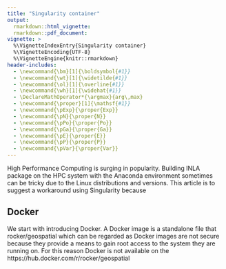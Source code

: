 ```yaml
---
title: "Singularity container"
output:
  rmarkdown::html_vignette:
  rmarkdown::pdf_document:
vignette: >
  %\VignetteIndexEntry{Singularity container}
  %\VignetteEncoding{UTF-8}
  %\VignetteEngine{knitr::rmarkdown}
header-includes:
  - \newcommand{\bm}[1]{\boldsymbol{#1}}
  - \newcommand{\wt}[1]{\widetilde{#1}}
  - \newcommand{\ol}[1]{\overline{#1}}
  - \newcommand{\wh}[1]{\widehat{#1}}
  - \DeclareMathOperator*{\argmax}{arg\,max}
  - \newcommand{\proper}[1]{\mathsf{#1}}
  - \newcommand{\pExp}{\proper{Exp}}
  - \newcommand{\pN}{\proper{N}}
  - \newcommand{\pPo}{\proper{Po}}
  - \newcommand{\pGa}{\proper{Ga}}
  - \newcommand{\pE}{\proper{E}}
  - \newcommand{\pP}{\proper{P}}
  - \newcommand{\pVar}{\proper{Var}}
---
```

High Performance Computing is surging in popularity. Building INLA package on 
the HPC system with the Anaconda environment sometimes can be tricky due to the 
Linux distributions and versions. This article is to suggest a workaround using 
Singularity  because  

## Docker 
We start with introducing Docker. A Docker image is a standalone file 
that  rocker/geospatial
which can be regarded as 
Docker images are not secure because they provide a means to gain root access to the system they are running on. For this reason Docker is not available on the 
https://hub.docker.com/r/rocker/geospatial




